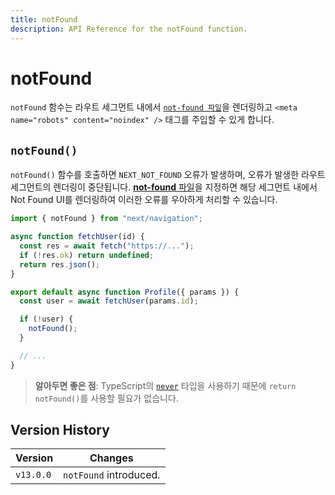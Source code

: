 ```yaml
---
title: notFound
description: API Reference for the notFound function.
---
```


# notFound

`notFound` 함수는 라우트 세그먼트 내에서 [`not-found 파일`](/docs/app/api-reference/file-conventions/not-found)을 렌더링하고 `<meta name="robots" content="noindex" />` 태그를 주입할 수 있게 합니다.

## `notFound()`

`notFound()` 함수를 호출하면 `NEXT_NOT_FOUND` 오류가 발생하며, 오류가 발생한 라우트 세그먼트의 렌더링이 중단됩니다. [**not-found** 파일](/docs/app/api-reference/file-conventions/not-found)을 지정하면 해당 세그먼트 내에서 Not Found UI를 렌더링하여 이러한 오류를 우아하게 처리할 수 있습니다.

```jsx filename="app/user/[id]/page.js"
import { notFound } from "next/navigation";

async function fetchUser(id) {
  const res = await fetch("https://...");
  if (!res.ok) return undefined;
  return res.json();
}

export default async function Profile({ params }) {
  const user = await fetchUser(params.id);

  if (!user) {
    notFound();
  }

  // ...
}
```

> **알아두면 좋은 점**: TypeScript의 [`never`](https://www.typescriptlang.org/docs/handbook/2/functions.html#never) 타입을 사용하기 때문에 `return notFound()`를 사용할 필요가 없습니다.

## Version History

| Version   | Changes                |
| --------- | ---------------------- |
| `v13.0.0` | `notFound` introduced. |
